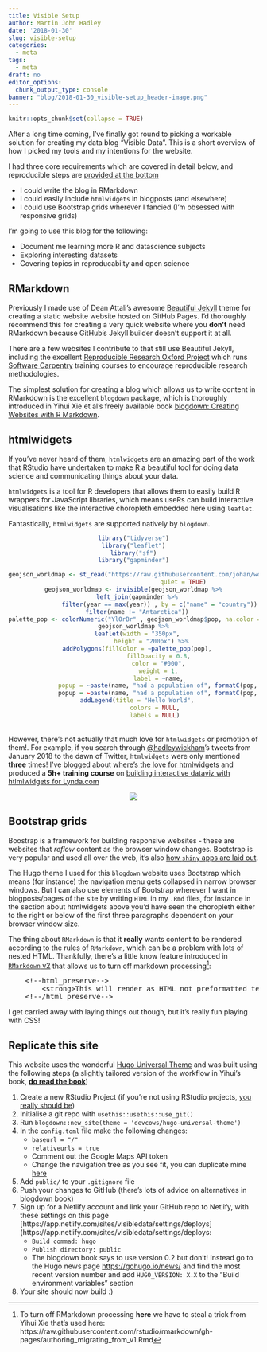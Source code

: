 ```yaml
---
title: Visible Setup
author: Martin John Hadley
date: '2018-01-30'
slug: visible-setup
categories:
  - meta
tags:
  - meta
draft: no
editor_options: 
  chunk_output_type: console
banner: "blog/2018-01-30_visible-setup_header-image.png"
---
```


```r
knitr::opts_chunk$set(collapse = TRUE)
```

After a long time coming, I've finally got round to picking a workable solution for creating my data blog "Visible Data". This is a short overview of how I picked my tools and my intentions for the website.

I had three core requirements which are covered in detail below, and reproducible steps are [provided at the bottom](#replicate-this-blog)

- I could write the blog in RMarkdown
- I could easily include `htmlwidgets` in blogposts (and elsewhere)
- I could use Bootstrap grids wherever I fancied (I'm obsessed with responsive grids)

I'm going to use this blog for the following:

- Document me learning more R and datascience subjects
- Exploring interesting datasets
- Covering topics in reproducabiity and open science

## RMarkdown

Previously I made use of Dean Attali's awesome [Beautiful Jekyll](https://deanattali.com/beautiful-jekyll/) theme for creating a static website website hosted on GitHub Pages. I'd thoroughly recommend this for creating a very quick website where you **don't** need RMarkdown because GitHub's Jekyll builder doesn't support it at all. 

There are a few websites I contribute to that still use Beautiful Jekyll, including the excellent [Reproducible Research Oxford Project](rroxford.github.io) which runs [Software Carpentry](https://software-carpentry.org/) training courses to encourage reproducible research methodologies.

The simplest solution for creating a blog which allows us to write content in RMarkdown is the excellent `blogdown` package, which is thoroughly introduced in Yihui Xie et al's freely available book [blogdown: Creating Websites with R Markdown](https://bookdown.org/yihui/blogdown/).

## htmlwidgets

<div class="row">

<div class="col-md-6">

If you've never heard of them, `htmlwidgets` are an amazing part of the work that RStudio have undertaken to make R a beautiful tool for doing data science and communicating things about your data.

`htmlwidgets` is a tool for R developers that allows them to easily build R wrappers for JavaScript libraries, which means useRs can build interactive visualisations like the interactive choropleth embedded here using `leaflet`.

Fantastically, `htmlwidgets` are supported natively by `blogdown`.

</div>

<div class="col-md-6">
<center>
```r
library("tidyverse")
library("leaflet")
library("sf")
library("gapminder")

geojson_worldmap <- st_read("https://raw.githubusercontent.com/johan/world.geo.json/master/countries.geo.json",
                            quiet = TRUE)
geojson_worldmap <- invisible(geojson_worldmap %>%
  left_join(gapminder %>%
               filter(year == max(year)) , by = c("name" = "country")) %>%
  filter(name != "Antarctica"))
palette_pop <- colorNumeric("YlOrBr" , geojson_worldmap$pop, na.color = "#c0c1c4")
geojson_worldmap %>%
  leaflet(width = "350px",
          height = "200px") %>%
  addPolygons(fillColor = ~palette_pop(pop),
              fillOpacity = 0.8,
              color = "#000",
              weight = 1,
              label = ~name,
              popup = ~paste(name, "had a population of", formatC(pop, big.mark = ","), "in", max(gapminder$year), "<br>", "According to <a href='http://Gapminder.org' target='_blank'>Gapminder.org</a>"))
              popup = ~paste(name, "had a population of", formatC(pop, big.mark = ","), "in", max(gapminder$year), "<br>", "According to <a href='http://Gapminder.org' target='_blank'>Gapminder.org</a>")) %>%
  addLegend(title = "Hello World",
            colors = NULL,
            labels = NULL)
```
</center>
</div>

</div>
<br>
However, there's not actually that much love for `htmlwidgets` or promotion of them!. For example, if you search through <a href='https://www.twitter.com/hadleywickham'>@hadleywickham</a>'s tweets from January 2018 to the dawn of Twitter, `htmlwidgets` were only mentioned **three** times! I've blogged about [where's the love for htmlwidgets](http://www.visibledata.co.uk/blog/2018/01/30/2018-01-30-where-s-the-love-for-htmlwidgets/) and produced a **5h+ training course** on [building interactive dataviz with htlmlwidgets for Lynda.com](https://www.lynda.com/R-tutorials/R-Interactive-Visualizations-htmlwidgets/586671-2.html)

<center>
<img src='/img/blog-images/2018-01-30_tweets-about-htmlwidgets-from-hadleywickham.png' style='max-width:400px'/>
</center>

## Bootstrap grids

Boostrap is a framework for building responsive websites - these are websites that *reflow* content as the browser window changes. Bootstrap is very popular and used all over the web, it's also [how `shiny` apps are laid out](https://shiny.rstudio.com/articles/css.html).

The Hugo theme I used for this `blogdown` website uses Bootstrap which means (for instance) the navigation menu gets collapsed in narrow browser windows. But I can also use elements of Bootstrap wherever I want in blogposts/pages of the site by writing `HTML` in my `.Rmd` files, for instance in the section about htmlwidgets above you'd have seen the choropleth either to the right or below of the first three paragraphs dependent on your browser window size. 

The thing about `RMarkdown` is that it **really** wants content to be rendered according to the rules of `RMarkdown`, which can be a problem with lots of nested HTML. Thankfully, there's a little know feature introduced in [`RMarkdown` v2](http://rmarkdown.rstudio.com/authoring_migrating_from_v1.html) that allows us to turn off markdown processing[^1]:

<pre>
    &lt;!--html_preserve--&gt;
        &lt;strong&gt;This will render as HTML not preformatted text&lt;/strong&gt;
    &lt;!--/html_preserve--&gt;
</pre>

I get carried away with laying things out though, but it's really fun playing with CSS!

## Replicate this site {#replicate-this-blog}

This website uses the wonderful [Hugo Universal Theme](https://github.com/devcows/hugo-universal-theme) and was built using the following steps (a slightly tailored version of the workflow in Yihui's book, [**do read the book**](https://bookdown.org/yihui/blogdown/))

1. Create a new RStudio Project (if you're not using RStudio projects, [you really should be](https://www.lynda.com/R-tutorials/Why-should-you-use-projects-RStudio/586672/648981-4.html))
1. Initialise a git repo with `usethis::usethis::use_git()`
1. Run `blogdown::new_site(theme = 'devcows/hugo-universal-theme')`
1. In the `config.toml` file make the following changes:
    + `baseurl = "/"`
    + `relativeurls = true`
    + Comment out the Google Maps API token
    + Change the navigation tree as you see fit, you can duplicate mine [here](https://github.com/visibledata/visibledata.github.io/blob/master/config.toml) 
1. Add `public/` to your `.gitignore` file
1. Push your changes to GitHub (there's lots of advice on alternatives in [blogdown book](https://bookdown.org/yihui/blogdown/deployment.html))
1. Sign up for a Netlify account and link your GitHub repo to Netlify, with these settings on this page [https://app.netlify.com/sites/visibledata/settings/deploys](https://app.netlify.com/sites/visibledata/settings/deploys:
    + `Build commad: hugo`
    + `Publish directory: public`
    + The blogdown book says to use version 0.2 but don't! Instead go to the Hugo news page [https://gohugo.io/news/](https://gohugo.io/news/) and find the most recent version number and add `HUGO_VERSION: X.X` to the "Build environment variables" section
1. Your site should now build :)
    
    
    
    
[^1]: To turn off RMarkdown processing **here** we have to steal a trick from Yihui Xie that's used here: https://raw.githubusercontent.com/rstudio/rmarkdown/gh-pages/authoring_migrating_from_v1.Rmd

